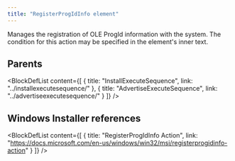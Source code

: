 ```yaml
---
title: "RegisterProgIdInfo element"
---
```



Manages the registration of OLE ProgId information with the system. The condition for this action may be specified in the element's inner text.


## Parents

<BlockDefList content={[
    {
      title: "InstallExecuteSequence",
      link: "../installexecutesequence/"
    },
    {
      title: "AdvertiseExecuteSequence",
      link: "../advertiseexecutesequence/"
    }
  ]}
/>

## Windows Installer references

<BlockDefList content={[
    {
      title: "RegisterProgIdInfo Action",
      link: "https://docs.microsoft.com/en-us/windows/win32/msi/registerprogidinfo-action"
    }
  ]}
/>
